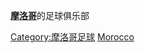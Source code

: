 {{Catnav|頁面分類|...|足球|各國足球|摩洛哥足球}}
{{Catnav|頁面分類|...|各國體育|摩洛哥体育|摩洛哥足球}}
{{Catnav|頁面分類|...|各國體育|各國足球|摩洛哥足球}}

'''[[摩洛哥|摩洛哥]]'''的足球俱乐部
{{Commonscat|Association football clubs of Morocco}}

[[Category:摩洛哥足球|Category:摩洛哥足球]]
[[Category:各國足球會|Morocco]]